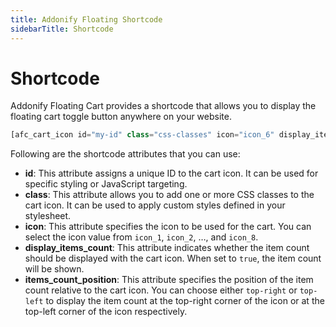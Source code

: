 ```yaml
---
title: Addonify Floating Shortcode
sidebarTitle: Shortcode
---
```


# Shortcode

Addonify Floating Cart provides a shortcode that allows you to display the floating cart toggle button anywhere on your website.

```php file="template.php"
[afc_cart_icon id="my-id" class="css-classes" icon="icon_6" display_items_count="true" items_count_position="top-right"]
```

Following are the shortcode attributes that you can use:

- **id**: This attribute assigns a unique ID to the cart icon. It can be used for specific styling or JavaScript targeting.
- **class**: This attribute allows you to add one or more CSS classes to the cart icon. It can be used to apply custom styles defined in your stylesheet.
- **icon**: This attribute specifies the icon to be used for the cart. You can select the icon value from `icon_1`, `icon_2`, …, and `icon_8`.
- **display_items_count**: This attribute indicates whether the item count should be displayed with the cart icon. When set to `true`, the item count will be shown.
- **items_count_position**: This attribute specifies the position of the item count relative to the cart icon. You can choose either `top-right` or `top-left` to display the item count at the top-right corner of the icon or at the top-left corner of the icon respectively.